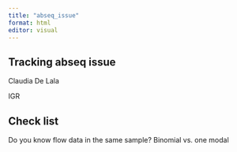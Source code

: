 ```yaml
---
title: "abseq_issue"
format: html
editor: visual
---
```


## Tracking abseq issue

Claudia De Lala

IGR

## Check list

Do you know flow data in the same sample? Binomial vs. one modal
